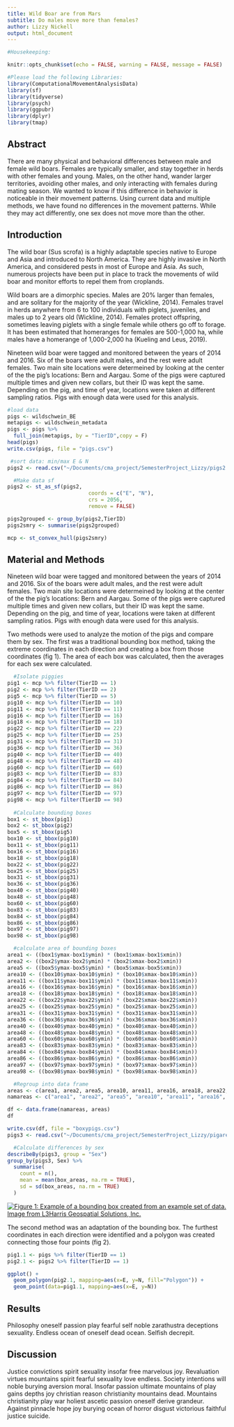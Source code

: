 ```yaml
---
title: Wild Boar are from Mars
subtitle: Do males move more than females?
author: Lizzy Nickell
output: html_document
---
```


```r
#Housekeeping:

knitr::opts_chunk$set(echo = FALSE, warning = FALSE, message = FALSE)

#Please load the following Libraries:
library(ComputationalMovementAnalysisData)
library(sf)
library(tidyverse)
library(psych)
library(ggpubr)
library(dplyr)
library(tmap)
```

## Abstract

There are many physical and behavioral differences between male and female wild boars. Females are typically smaller, and stay together in herds with other females and young. Males, on the other hand, wander larger territories, avoiding other males, and only interacting with females during mating season. We wanted to know if this difference in behavior is noticeable in their movement patterns. Using current data and multiple methods, we have found no differences in the movement patterns. While they may act differently, one sex does not move more than the other.

## Introduction

The wild boar (Sus scrofa) is a highly adaptable species native to Europe and Asia and introduced to North America. They are highly invasive in North America, and considered pests in most of Europe and Asia. As such, numerous projects have been put in place to track the movements of wild boar and monitor efforts to repel them from croplands.

Wild boars are a dimorphic species. Males are 20% larger than females, and are solitary for the majority of the year (Wickline, 2014). Females travel in herds anywhere from 6 to 100 individuals with piglets, juveniles, and males up to 2 years old (Wickline, 2014). Females protect offspring, sometimes leaving piglets with a single female while others go off to forage. It has been estimated that homeranges for females are 500-1,000 ha, while males have a homerange of 1,000-2,000 ha (Kueling and Leus, 2019).

Nineteen wild boar were tagged and monitored between the years of 2014 and 2016. Six of the boars were adult males, and the rest were adult females. Two main site locations were determeined by looking at the center of the the pig's locations: Bern and Aargau. Some of the pigs were captured multiple times and given new collars, but their ID was kept the same. Depending on the pig, and time of year, locations were taken at different sampling ratios. Pigs with enough data were used for this analysis.

```r
#load data
pigs <- wildschwein_BE
metapigs <- wildschwein_metadata
pigs <- pigs %>%
  full_join(metapigs, by = "TierID",copy = F)
head(pigs)
write.csv(pigs, file = "pigs.csv")

 #sort data: min/max E & N
pigs2 <- read.csv("~/Documents/cma_project/SemesterProject_Lizzy/pigs2.csv")

  #Make data sf
pigs2 <- st_as_sf(pigs2, 
                          coords = c("E", "N"), 
                          crs = 2056,
                          remove = FALSE)

pigs2grouped <- group_by(pigs2,TierID)
pigs2smry <- summarise(pigs2grouped)

mcp <- st_convex_hull(pigs2smry)


```

## Material and Methods

Nineteen wild boar were tagged and monitored between the years of 2014 and 2016. Six of the boars were adult males, and the rest were adult females. Two main site locations were determeined by looking at the center of the the pig's locations: Bern and Aargau. Some of the pigs were captured multiple times and given new collars, but their ID was kept the same. Depending on the pig, and time of year, locations were taken at different sampling ratios. Pigs with enough data were used for this analysis.

Two methods were used to analyze the motion of the pigs and compare them by sex. The first was a traditional bounding box method, taking the extreme coordinates in each direction and creating a box from those coordinates (fig 1). The area of each box was calculated, then the averages for each sex were calculated.

```r
  #Isolate piggies
pig1 <- mcp %>% filter(TierID == 1)
pig2 <- mcp %>% filter(TierID == 2)
pig5 <- mcp %>% filter(TierID == 5)
pig10 <- mcp %>% filter(TierID == 10)
pig11 <- mcp %>% filter(TierID == 11)
pig16 <- mcp %>% filter(TierID == 16)
pig18 <- mcp %>% filter(TierID == 18)
pig22 <- mcp %>% filter(TierID == 22)
pig25 <- mcp %>% filter(TierID == 25)
pig31 <- mcp %>% filter(TierID == 31)
pig36 <- mcp %>% filter(TierID == 36)
pig40 <- mcp %>% filter(TierID == 40)
pig48 <- mcp %>% filter(TierID == 48)
pig60 <- mcp %>% filter(TierID == 60)
pig83 <- mcp %>% filter(TierID == 83)
pig84 <- mcp %>% filter(TierID == 84)
pig86 <- mcp %>% filter(TierID == 86)
pig97 <- mcp %>% filter(TierID == 97)
pig98 <- mcp %>% filter(TierID == 98)
  
  #Calculate bounding boxes
box1 <- st_bbox(pig1)
box2 <- st_bbox(pig2)
box5 <- st_bbox(pig5)
box10 <- st_bbox(pig10)
box11 <- st_bbox(pig11)
box16 <- st_bbox(pig16)
box18 <- st_bbox(pig18)
box22 <- st_bbox(pig22)
box25 <- st_bbox(pig25)
box31 <- st_bbox(pig31)
box36 <- st_bbox(pig36)
box40 <- st_bbox(pig40) 
box48 <- st_bbox(pig48)
box60 <- st_bbox(pig60)
box83 <- st_bbox(pig83)
box84 <- st_bbox(pig84)
box86 <- st_bbox(pig86)
box97 <- st_bbox(pig97)
box98 <- st_bbox(pig98)

  #calculate area of bounding boxes
area1 <- ((box1$ymax-box1$ymin) * (box1$xmax-box1$xmin))
area2 <- ((box2$ymax-box2$ymin) * (box2$xmax-box2$xmin))
area5 <- ((box5$ymax-box5$ymin) * (box5$xmax-box5$xmin))
area10 <- ((box10$ymax-box10$ymin) * (box10$xmax-box10$xmin))
area11 <- ((box11$ymax-box11$ymin) * (box11$xmax-box11$xmin))
area16 <- ((box16$ymax-box16$ymin) * (box16$xmax-box16$xmin))
area18 <- ((box18$ymax-box18$ymin) * (box18$xmax-box18$xmin))
area22 <- ((box22$ymax-box22$ymin) * (box22$xmax-box22$xmin))
area25 <- ((box25$ymax-box25$ymin) * (box25$xmax-box25$xmin))
area31 <- ((box31$ymax-box31$ymin) * (box31$xmax-box31$xmin))
area36 <- ((box36$ymax-box36$ymin) * (box36$xmax-box36$xmin))
area40 <- ((box40$ymax-box40$ymin) * (box40$xmax-box40$xmin))
area48 <- ((box48$ymax-box48$ymin) * (box48$xmax-box48$xmin))
area60 <- ((box60$ymax-box60$ymin) * (box60$xmax-box60$xmin))
area83 <- ((box83$ymax-box83$ymin) * (box83$xmax-box83$xmin))
area84 <- ((box84$ymax-box84$ymin) * (box84$xmax-box84$xmin))
area86 <- ((box86$ymax-box86$ymin) * (box86$xmax-box86$xmin))
area97 <- ((box97$ymax-box97$ymin) * (box97$xmax-box97$xmin))
area98 <- ((box98$ymax-box98$ymin) * (box98$xmax-box98$xmin))

  #Regroup into data frame
areas <- c(area1, area2, area5, area10, area11, area16, area18, area22, area25, area31, area36, area40, area48, area60, area83, area84, area86, area97, area98 )
namareas <- c("area1", "area2", "area5", "area10", "area11", "area16", "area18", "area22", "area25", "area31", "area36", "area40", "area48", "area60", "area83", "area84", "area86", "area97", "area98")

df <- data.frame(namareas, areas)
df

write.csv(df, file = "boxypigs.csv")
pigs3 <- read.csv("~/Documents/cma_project/SemesterProject_Lizzy/pigareas.csv")

  #Calculate differences by sex
describeBy(pigs3, group = "Sex")
group_by(pigs3, Sex) %>%
  summarise(
    count = n(),
    mean = mean(box_areas, na.rm = TRUE),
    sd = sd(box_areas, na.rm = TRUE)
  )
```

[![Figure 1: Example of a bounding box created from an example set of data. Image from L3Harris Geospatial Solutions, Inc.](images/paste-BA010BFB.png)](https://www.l3harrisgeospatial.com/Learn/Blogs/Blog-Details/ArtMID/10198/ArticleID/15223/Minimum-Area-Bounding-Box)

The second method was an adaptation of the bounding box. The furthest coordinates in each direction were identified and a polygon was created connecting those four points (fig 2).

```r
pig1.1 <- pigs %>% filter(TierID == 1)
pig2.1 <- pigs2 %>% filter(TierID == 1)

ggplot() +
  geom_polygon(pig2.1, mapping=aes(x=E, y=N, fill="Polygon")) +
  geom_point(data=pig1.1, mapping=aes(x=E, y=N))
```

## Results

<!-- the following is just a placeholder text, remove it!-->

Philosophy oneself passion play fearful self noble zarathustra deceptions sexuality. Endless ocean of oneself dead ocean. Selfish decrepit.

## Discussion

<!-- the following is just a placeholder text, remove it!-->

Justice convictions spirit sexuality insofar free marvelous joy. Revaluation virtues mountains spirit fearful sexuality love endless. Society intentions will noble burying aversion moral. Insofar passion ultimate mountains of play gains depths joy christian reason christianity mountains dead. Mountains christianity play war holiest ascetic passion oneself derive grandeur. Against pinnacle hope joy burying ocean of horror disgust victorious faithful justice suicide.
